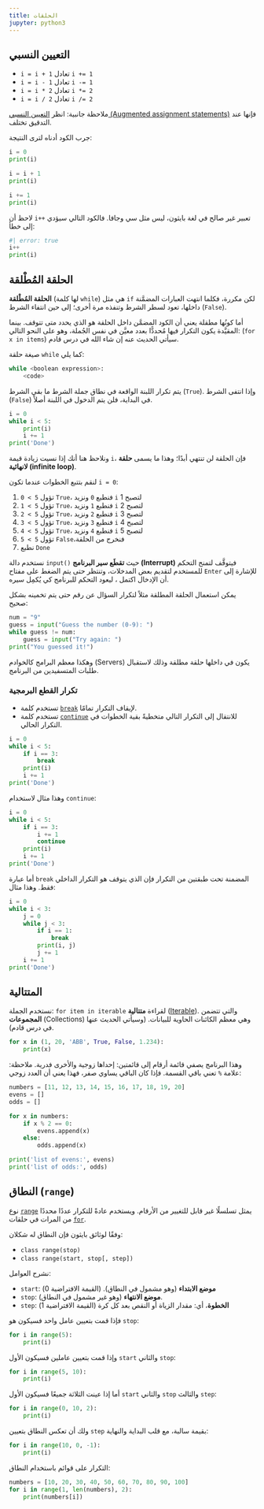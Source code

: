 ```yaml
---
title: الحلقات
jupyter: python3
---
```


## التعيين النسبي

- `i = i + 1` تعادل `i += 1`
- `i = i - 1` تعادل `i -= 1`
- `i = i * 2` تعادل `i *= 2`
- `i = i / 2` تعادل `i /= 2`

ملاحظة جانبية: انظر [التعيين النسبي (Augmented assignment statements)](https://docs.python.org/3/reference/simple_stmts.html#augmented-assignment-statements) فإنها عند التدقيق تختلف.

جرب الكود أدناه لترى النتيجة:

```python
i = 0
print(i)
```

```python
i = i + 1
print(i)
```

```python
i += 1
print(i)
```

لاحظ أن `i++` تعبير غير صالح في لغة بايثون، ليس مثل سي وجافا. فالكود التالي سيؤدي إلى خطأ:

```python
#| error: true
i++
print(i)
```


## الحلقة المُطْلقة

**الحلقة المُطْلقة** (لها كلمة `while`) هي مثل `if` لكن مكررة، فكلما انتهت العبارات المضمَّنة داخلها، تعود لسطر الشرط وتنفذه مرة أخرى؛ إلى حين انتفاء الشرط (`False`).

أما كونُها مطقلة يعني أن الكود المضمَّن داخل الحلقة هو الذي يحدد متى تتوقف. بينما المقيَّدة يكون التكرار فيها مُحددًّا بعدد معيَّن في نفس الجُملة، وهو على النحو التالي: (`for x in items`) سيأتي الحديث عنه إن شاء الله في درس قادم.

صيغة حلقة `while` كما يلي:

```python
while <boolean expression>:
    <code>
```

يتم تكرار اللبنة الواقعة في نطاق جملة الشرط ما بقي الشرط (`True`). وإذا انتفى الشرط (`False`) في البداية، فلن يتم الدخول في اللبنة أصلاً.

```python
i = 0
while i < 5:
    print(i)
    i += 1
print('Done')
```

ونلاحظ هنا أنك إذا نسيت زيادة قيمة `i`، فإن الحلقة لن تنتهي أبدًا؛ وهذا ما يسمى **حلقة لانهائية (infinite loop)**.

لنقم بتتبع الخطوات عندما تكون `i = 0`:

1. `0 < 5` تؤول `True`، فنطبع `0` ونزيد `i` لتصبح 1
2. `1 < 5` تؤول `True`، فنطبع `1` ونزيد `i` لتصبح 2
3. `2 < 5` تؤول `True`، فنطبع `2` ونزيد `i` لتصبح 3
4. `3 < 5` تؤول `True`، فنطبع `3` ونزيد `i` لتصبح 4
5. `4 < 5` تؤول `True`، فنطبع `4` ونزيد `i` لتصبح 5
6. `5 < 5` تؤول `False`،فنخرج من الحلقة
7. نطبع `Done`


نستخدم دالة `input()` حيث **تقطَع سير البرنامج (Interrupt)** فيتوقَّف لتمنح التحكم للمستخدم لتقديم بعض المدخلات، وتنتظر حتى يتم الضغط على مفتاح `Enter` للإشارة إلى أن الإدخال اكتمل ، ليعود التحكم للبرنامج كي يُكمِل سيره.

يمكن استعمال الحلقة المطلقة مثلاً لتكرار السؤال عن رقم حتى يتم تخمينه بشكل صحيح:

```python
num = "9"
guess = input("Guess the number (0-9): ")
while guess != num:
    guess = input("Try again: ")
print("You guessed it!")
```

وهكذا معظم البرامج كالخوادم (Servers) يكون في داخلها حلقة مطلقة وذلك لاستقبال طلبات المتسفيدين من البرنامج.

### تكرار القطع البرمجية

- تستخدم كلمة [`break`](https://docs.python.org/3/reference/simple_stmts.html#break) لإيقاف التكرار تمامًا.
- تستخدم كلمة [`continue`](https://docs.python.org/3/reference/simple_stmts.html#continue) للانتقال إلى التكرار التالي متخطيةً بقية الخطوات في التكرار الحالي.

```python
i = 0
while i < 5:
    if i == 3:
        break
    print(i)
    i += 1
print('Done')
```

وهذا مثال لاستخدام `continue`:

```python
i = 0
while i < 5:
    if i == 3:
        i += 1
        continue
    print(i)
    i += 1
print('Done')
```

أما عبارة `break` المضمنة تحت طبقتين من التكرار فإن الذي يتوقف هو التكرار الداخلي فقط. وهذا مثال:

```python
i = 0
while i < 3:
    j = 0
    while j < 3:
        if i == 1:
            break
        print(i, j)
        j += 1
    i += 1
print('Done')
```

## المتتالية

نستخدم الجملة: `for item in iterable` لقراءة **متتالية** ([Iterable](https://docs.python.org/3/glossary.html#term-iterable)). والتي تتضمن **المجموعات**  (Collections) وهي معظم الكائنات الحاوية للبيانات. (وسيأتي الحديث عنها في درس قادم).

```python
for x in (1, 20, 'ABB', True, False, 1.234):
    print(x)
```

وهذا البرنامج يصفي قائمة أرقام إلى قائمتين: إحداها زوجية والأخرى فدرية. ملاحظة: علامة `%` تعني باقي القسمة. فإذا كان الباقي يساوي صفر، فهذا يعني أن العدد زوجي:

```python
numbers = [11, 12, 13, 14, 15, 16, 17, 18, 19, 20]
evens = []
odds = []

for x in numbers:
    if x % 2 == 0:
        evens.append(x)
    else:
        odds.append(x)

print('list of evens:', evens)
print('list of odds:', odds)
```

## النطاق (`range`)

نوع [`range`](https://docs.python.org/3/library/stdtypes.html#range) يمثل تسلسلًا غير قابل للتغيير من الأرقام. ويستخدم عادةً للتكرار عددًا محددًا من المرات في حلقات [`for`](https://docs.python.org/3/reference/compound_stmts.html#for).

وفقًا لوثائق بايثون فإن النطاق له شكلان:

- `class range(stop)`
- `class range(start, stop[, step])`

نشرح العوامل:

- `start`: **موضع الابتداء** (وهو مشمول في النطاق). (القيمة الافتراضية 0)
- `stop`: **موضع الانتهاء** (وهو غير مشمول في النطاق).
- `step`: **الخطوة**، أي: مقدار الزياة أو النقص بعد كل كرة (القيمة الافتراضية 1)


فإذا قمت بتعيين عامل واحد فسيكون هو `stop`:

```python
for i in range(5):
    print(i)
```

وإذا قمت بتعيين عاملين فسيكون الأول `start` والثاني `stop`:

```python
for i in range(5, 10):
    print(i)
```

أما إذا عينت الثلاثة جميعًا فسيكون الأول `start` والثاني `stop` والثالث `step`:

```python
for i in range(0, 10, 2):
    print(i)
```

ولك أن تعكس النطاق بتعيين `step` بقيمة سالبة، مع قلب البداية والنهاية:

```python
for i in range(10, 0, -1):
    print(i)
```

التكرار على قوائم باستخدام النطاق:

```python
numbers = [10, 20, 30, 40, 50, 60, 70, 80, 90, 100]
for i in range(1, len(numbers), 2):
    print(numbers[i])
```
